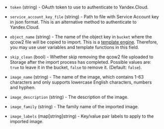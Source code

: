 <!-- Code generated from the comments of the Config struct in post-processor/yandex-import/post-processor.go; DO NOT EDIT MANUALLY -->

- `token` (string) - OAuth token to use to authenticate to Yandex.Cloud.

- `service_account_key_file` (string) - Path to file with Service Account key in json format. This
  is an alternative method to authenticate to Yandex.Cloud.

- `object_name` (string) - The name of the object key in
  `bucket` where the qcow2 file will be copied to import. This is a [template engine](/docs/templates/engine).
  Therefore, you may use user variables and template functions in this field.

- `skip_clean` (bool) - Whether skip removing the qcow2 file uploaded to Storage
  after the import process has completed. Possible values are: `true` to
  leave it in the bucket, `false` to remove it. (Default: `false`).

- `image_name` (string) - The name of the image, which contains 1-63 characters and only
  supports lowercase English characters, numbers and hyphen.

- `image_description` (string) - The description of the image.

- `image_family` (string) - The family name of the imported image.

- `image_labels` (map[string]string) - Key/value pair labels to apply to the imported image.
